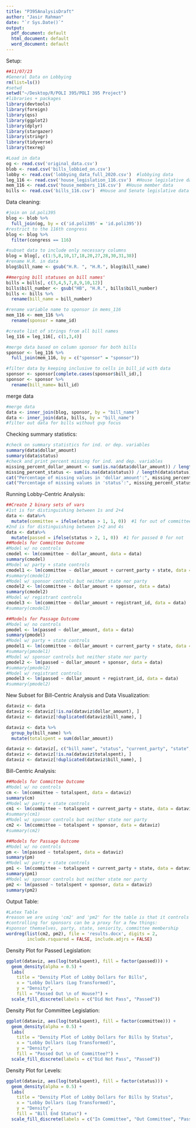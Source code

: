 ```yaml
---
title: "P395AnalysisDraft"
author: "Jasir Rahman"
date: "`r Sys.Date()`"
output:
  pdf_document: default
  html_document: default
  word_document: default
---
```


Setup:
```r
##11/07/23
#General Data on Lobbying
rm(list=ls())  
#setwd
setwd("~/Desktop/R/POLI 395/POLI 395 Project")
#libraries + packages
library(devtools)
library(foreign)
library(qss)
library(ggplot2)
library(dplyr)
library(stargazer)
library(stringr)
library(tidyverse)
library(texreg)

#Load in data
og <- read.csv('original_data.csv')
blob <- read.csv('bills_lobbied_on.csv')  
lobby <- read.csv('lobbying_data_full_2020.csv')  #lobbying data
leg_116 <- read.csv('house_legislation_116.csv')  #House legislative data
mem_116 <- read.csv('house_members_116.csv')  #House member data
bills <- read.csv('bills_116.csv')  #House and Senate legislative data

```

Data cleaning:
```r
#join on id.poli395
blog <- blob %>% 
  full_join(og, by = c('id.poli395' = 'id.poli395'))
#restrict to the 116th congress
blog <- blog %>% 
  filter(congress == 116)

#subset data to include only necessary columns
blog = blog[, c(1:5,8,10,17,18,20,27,28,30,31,38)]
#rename H.R. in data
blog$bill_name <- gsub("H.R. ", "H.R.", blog$bill_name)

##merging bill statuses on bill names'
bills = bills[, c(3,4,5,7,8,9,10,12)]
bills$bill_number <- gsub("HB", "H.R.", bills$bill_number)
bills <- bills %>% 
  rename(bill_name = bill_number)

#rename variable name to sponsor in mems_116
mem_116 <- mem_116 %>%
  rename(sponsor = name_id)

#create list of strings from all bill names 
leg_116 = leg_116[, c(1,3,4)]

#merge data based on column sponsor for both bills
sponsor <- leg_116 %>%
  full_join(mem_116, by = c("sponsor" = "sponsor"))

#filter data by keeping inclusive to cells in bill_id with data
sponsor <- sponsor[complete.cases(sponsor$bill_id),]
sponsor <- sponsor %>% 
  rename(bill_name= bill_id)
```

merge data
```r
#merge data
data <- inner_join(blog, sponsor, by = "bill_name")
data <- inner_join(data, bills, by = "bill_name")
#filter out data for bills without gvp focus
```


Checking summary statistics:
```r
#check on summary statistics for ind. or dep. variables
summary(data$dollar_amount)
summary(data$status)
#check and print percent missing for ind. and dep. variables
missing_percent_dollar_amount <- sum(is.na(data$dollar_amount)) / length(data$dollar_amount) * 100
missing_percent_status <- sum(is.na(data$status)) / length(data$status) * 100
cat("Percentage of missing values in 'dollar_amount':", missing_percent_dollar_amount, "%\n")
cat("Percentage of missing values in 'status':", missing_percent_status, "%\n")
```

Running Lobby-Centric Analysis:

```r
##Create 2 binary sets of vars
#1st is for distinguishing between 1s and 2+4
data <- data%>% 
  mutate(committee = ifelse(status > 1, 1, 0))  #1 for out of committee 0 for not
#2nd is for distinguishing between 1+2 and 4s
data <- data%>% 
  mutate(passed = ifelse(status > 2, 1, 0))  #1 for passed 0 for not
##Models for Committee Outcome
#Model w/ no controls
cmodel <- lm(committee ~ dollar_amount, data = data)
summary(cmodel)
#Model w/ party + state controls
cmodel1 <- lm(committee ~ dollar_amount + current_party + state, data = data)
#summary(cmodel1)
#Model w/ sponsor controls but neither state nor party
cmodel2 <- lm(committee ~ dollar_amount + sponsor, data = data)
summary(cmodel2)
#Model w/ registrant controls
cmodel3 <- lm(committee ~ dollar_amount + registrant_id, data = data)
#summary(cmodel3)

##Models for Passage Outcome
#Model w/ no controls
pmodel <- lm(passed ~ dollar_amount, data = data)
summary(pmodel)
#Model w/ party + state controls
pmodel1 <- lm(committee ~ dollar_amount + current_party + state, data = data)
#summary(pmodel1)
#Model w/ sponsor controls but neither state nor party
pmodel2 <- lm(passed ~ dollar_amount + sponsor, data = data)
#summary(pmodel2)
#Model w/ registrant controls
pmodel3 <- lm(passed ~ dollar_amount + registrant_id, data = data)
#summary(pmodel2)
```

New Subset for Bill-Centric Analysis and Data Visualization:

```r
dataviz <- data
dataviz <- dataviz[!is.na(dataviz$dollar_amount), ]
dataviz <- dataviz[!duplicated(dataviz$bill_name), ]

dataviz <- data %>% 
  group_by(bill_name) %>% 
  mutate(totalspent = sum(dollar_amount))

dataviz <- dataviz[, c("bill_name", "status", "current_party", "state", "sponsor", "committee", "passed", "totalspent")]
dataviz <- dataviz[!is.na(dataviz$totalspent), ]
dataviz <- dataviz[!duplicated(dataviz$bill_name), ]
```

Bill-Centric Analysis:
```r
##Models for Committee Outcome
#Model w/ no controls
cm <- lm(committee ~ totalspent, data = dataviz)
summary(cm)
#Model w/ party + state controls
cm1 <- lm(committee ~ totalspent + current_party + state, data = dataviz)
#summary(cm1)
#Model w/ sponsor controls but neither state nor party
cm2 <- lm(committee ~ totalspent + sponsor, data = dataviz)
#summary(cm2)

##Models for Passage Outcome
#Model w/ no controls
pm <- lm(passed ~ totalspent, data = dataviz)
summary(pm)
#Model w/ party + state controls
pm1 <- lm(committee ~ totalspent + current_party + state, data = dataviz)
summary(pm1)
#Model w/ sponsor controls but neither state nor party
pm2 <- lm(passed ~ totalspent + sponsor, data = dataviz)
summary(pm2)
```

Output Table:
```r
#Latex Table
#reason we are using 'cm2' and 'pm2' for the table is that it controls for the sponsors
#controlling for sponsors can be a proxy for a few things:
#sponsor themselves, party, state, seniority, committee membership
wordreg(list(cm2, pm2), file = 'results.docx', digits = 2,
        include.rsquared = FALSE, include.adjrs = FALSE)
```

Density Plot for Passed Legislation:
```r
ggplot(dataviz, aes(log(totalspent), fill = factor(passed))) +
  geom_density(alpha = 0.5) +
  labs(
    title = "Density Plot of Lobby Dollars for Bills",
    x = "Lobby Dollars (Log Transformed)",
    y = "Density",
    fill = "Passed Out \n of House?") +
  scale_fill_discrete(labels = c("Did Not Pass", "Passed"))
```

Density Plot for Committee Legislation:
```r
ggplot(dataviz, aes(log(totalspent), fill = factor(committee))) +
  geom_density(alpha = 0.5) +
  labs(
    title = "Density Plot of Lobby Dollars for Bills by Status",
    x = "Lobby Dollars (Log Transformed)",
    y = "Density",
    fill = "Passed Out \n of Committee?") +
  scale_fill_discrete(labels = c("Did Not Pass", "Passed"))
```

Density Plot for Levels:
```r
ggplot(dataviz, aes(log(totalspent), fill = factor(status))) +
  geom_density(alpha = 0.5) +
  labs(
    title = "Density Plot of Lobby Dollars for Bills by Status",
    x = "Lobby Dollars (Log Transformed)",
    y = "Density",
    fill = "Bill End Status") +
  scale_fill_discrete(labels = c("In Committee", "Out Committee", "Passed"))
```

